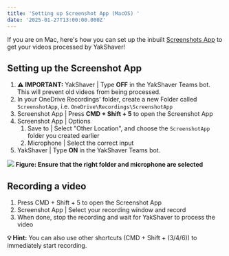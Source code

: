 ```yaml
---
title: 'Setting up Screenshot App (MacOS) '
date: '2025-01-27T13:00:00.000Z'
---
```


If you are on Mac, here's how you can set up the inbuilt [Screenshots App](https://support.apple.com/en-au/guide/mac-help/mh26782/mac) to get your videos processed by YakShaver!

## Setting up the Screenshot App

1. **⚠️ IMPORTANT:** YakShaver | Type **OFF** in the YakShaver Teams bot. This will prevent old videos from being processed.
2. In your OneDrive Recordings' folder, create a new Folder called `ScreenshotApp`, i.e. `OneDrive\Recordings\ScreenshotApp`
3. Screenshot App | Press **CMD + Shift + 5** to open the Screenshot App
4. Screenshot App | Options 
   1. Save to | Select "Other Location", and choose the `ScreenshotApp` folder you created earlier
   2. Microphone | Select the correct input
5. YakShaver | Type **ON** in the YakShaver Teams bot.

![](/YakShaver/Docs/Screenshot-App-Settings.png)
**Figure: Ensure that the right folder and microphone are selected**

## Recording a video

1. Press CMD + Shift + 5 to open the Screenshot App
2. Screenshot App | Select your recording window and record
3. When done, stop the recording and wait for YakShaver to process the video

**💡 Hint:** You can also use other shortcuts (CMD + Shift + (3/4/6)) to immediately start recording.
